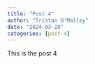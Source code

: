 ```yaml
---
title: "Post 4"
author: "Tristan O'Malley"
date: "2024-03-28"
categories: [post-4]
---
```


This is the post 4
